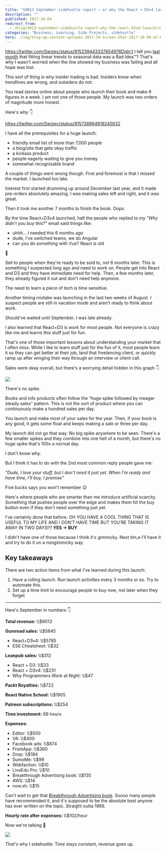 ```yaml
---
title: "$9013 September sidehustle report – or why the React + D3v4 launch was not 6 figures or even 5"
description: ""
published: 2017-10-04
redirect_from:
  - /blog/9013-september-sidehustle-report-why-the-react-d3v4-launch/swizec/7837
categories: "Business, Learning, Side Projects, sidehustle"
hero: ./img/blog-wp-content-uploads-2017-10-Screen-Shot-2017-10-04-at-09.21.58.png
---
```


<https://twitter.com/Swizec/status/915239443337854976Didn't> I tell you [last month](https://swizec.com/blog/2629-august-sidehustle-report/swizec/7782) that fitting linear trends to seasonal data was a Bad Idea™? That's why I wasn't worried when the line showed my business was failing and all hope was lost.

This sort of thing is why insider trading is bad. Insiders know when trendlines are wrong, and outsiders do not.

You read stories online about people who launch their book and make 6 figures in a week. I am not one of those people. My launch was two orders of magnitude more honest.

Here's why 👇

https://twitter.com/Swizec/status/915738664818245632

I have all the prerequisites for a huge launch:

- friendly email list of more than 7,000 people
- a blog/site that gets okay traffic
- a kickass product
- people eagerly waiting to give you money
- somewhat recognizable brand

A couple of things went wrong though. First and foremost is that I missed the market. I launched too late.

Interest first started drumming up around December last year, and it made pre-orders absolutely amazing. I was making sales left and right, and it was great.

Then it took me another 7 months to finish the book. Oops.

By the time React+D3v4 launched, half the people who replied to my _"Why didn't you buy this?"_ email said things like:

- uhhh… I needed this 6 months ago
- dude, I've switched teams, we do Angular
- can you do something with Vue? React is old

💩

Sell to people when they're ready to be sold to, not 6 months later. This is something I suspected long ago and need to work on. People get into React and D3 and they have immediate need for help. Then, a few months later, they already figured it out and don't need help anymore.

The need to learn a piece of tech is time sensitive.

Another timing mistake was launching in the last two weeks of August. I suspect people are still in vacation mode and aren't ready to think about work.

Should've waited until September. I was late already.

I also learned that React+D3 is _work_ for most people. Not everyone is crazy like me and learns this stuff just for fun.

That's one of those important lessons about understanding your market that I often miss. While I like to learn stuff just for the fun of it, most people learn it so they can get better at their job, land that freelancing client, or quickly ramp up after winging their way through an interview or client call.

Sales were okay overall, but there's a worrying detail hidden in this graph 👇

![](./img/blog-wp-content-uploads-2017-10-Screen-Shot-2017-10-04-at-09.21.58.png)

There's no spike.

Books and info products often follow the “huge spike followed by meager steady sales” pattern. This is not the sort of product where you can continuously make a hundred sales per day.

You launch and make most of your sales for the year. Then, if your book is any good, it gets some float and keeps making a sale or three per day.

My launch did not go that way. No big spike anywhere to be seen. There's a few smaller spikes and they combine into one hell of a month, but there's no _huge_ spike that's 100x a normal day.

I don't know why.

But I think it has to do with the 2nd most common reply people gave me:

_"Dude, I love your stuff, but I don't need it just yet. When I'm ready and have time, I'll buy, I promise"_

Five bucks says you won't remember 😉

Here's where people who are smarter than me introduce artificial scarcity. Something that pushes people over the edge and makes them hit the buy button even if they don't need something just yet.

I've certainly done that before. OH YOU HAVE A COOL THING THAT IS USEFUL TO MY LIFE AND I DON’T HAVE TIME BUT YOU’RE TAKING IT AWAY IN TWO DAYS!!? **YES → BUY**

I didn't have one of those because I think it's gimmicky. Next tim,e I'll have it and try to do it un a nongimmicky way.

## Key takeaways

There are two action items from what I've learned during this launch:

1.  Have a rolling launch. Run launch activities every 3 months or so. Try to automate this.
2.  Set up a time limit to encourage people to buy _now_, not later when they forget

---

Here's September in numbers 👇

**Total revenue:** \\\\\$9013

**Gumroad sales:** \\\\\$5845

- React+D3v4: \\\\\$5785
- ES6 Cheatsheet: \\\\\$32

**Leanpub sales:** \\\\\$312

- React + D3: \\\\\$33
- React + D3v4: \\\\\$231
- Why Programmers Work at Night: \\\\\$47

**Packt Royalties:** \\\\\$722

**React Native School:** \\\\\$1905

**Patreon subscriptions:** \\\\\$254

**Time investment:** 69 hours

**Expenses:**

- Editor: \\\\\$500
- VA: \\\\\$400
- Facebook ads: \\\\\$674
- FrontApp: \\\\\$360
- Drop: \\\\\$184
- SumoMe: \\\\\$99
- Webfaction: \\\\\$10
- LiveEdu Pro: \\\\\$10
- Breakthrough Advertising book: \\\\\$135
- AWS: \\\\\$14
- now.sh: \\\\\$15

Can't wait to get that [Breakthrough Advertising book](https://www.breakthroughadvertisingbook.com/). Soooo many people have recommended it, and it's supposed to be the absolute best anyone has ever written on the topic. Straight outta 1966.

**Hourly rate after expenses:** \\\\\$102/hour

Now we're talking 🤘

![](./img/blog-wp-content-uploads-2017-10-l1ghtsab3r-partyparrot.gif)

_That's_ why I sidehustle: Time stays constant, revenue goes up.

